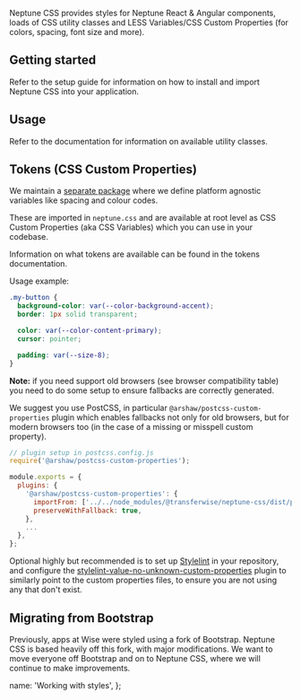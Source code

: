 

Neptune CSS provides styles for Neptune React & Angular components, loads of CSS utility classes and LESS Variables/CSS Custom Properties (for colors, spacing, font size and more).

## Getting started

Refer to the <DocumentLink href="/about/Setup">setup guide</DocumentLink> for information on how to install and import Neptune CSS into your application.

## Usage

Refer to the <DocumentLink href="/styles/core/Typography">documentation</DocumentLink> for information on available utility classes.

## Tokens (CSS Custom Properties)

We maintain a [separate package](https://www.npmjs.com/package/@transferwise/neptune-tokens) where we define platform agnostic variables like spacing and colour codes.

These are imported in `neptune.css` and are available at root level as <Link href="https://developer.mozilla.org/en-US/docs/Web/CSS/--*" target="_blank">CSS Custom Properties (aka CSS Variables)</Link> which you can use in your codebase.

Information on what tokens are available can be found in the <DocumentLink href="/styles/tokens/Colors">tokens documentation</DocumentLink>.

Usage example:

```css
.my-button {
  background-color: var(--color-background-accent);
  border: 1px solid transparent;

  color: var(--color-content-primary);
  cursor: pointer;

  padding: var(--size-8);
}
```

**Note:** if you need support old browsers (see <Link href="https://developer.mozilla.org/en-US/docs/Web/CSS/--*#browser_compatibility" target="_blank">browser compatibility table</Link>) you need to do some setup to ensure fallbacks are correctly generated.

We suggest you use <Link href="https://postcss.org/" target="_blank">PostCSS</Link>, in particular <code><Link target="_blank" href="https://www.npmjs.com/package/@arshaw/postcss-custom-properties">@arshaw/postcss-custom-properties</Link></code> plugin which enables fallbacks not only for old browsers, but for modern browsers too (in the case of a missing or misspell custom property).

```js
// plugin setup in postcss.config.js
require('@arshaw/postcss-custom-properties');

module.exports = {
  plugins: {
    '@arshaw/postcss-custom-properties': {
      importFrom: ['../../node_modules/@transferwise/neptune-css/dist/props/neptune-tokens.css'],
      preserveWithFallback: true,
    },
    ...
  },
};
```

Optional highly but recommended is to set up [Stylelint](https://stylelint.io) in your repository, and configure the [stylelint-value-no-unknown-custom-properties](https://github.com/csstools/stylelint-value-no-unknown-custom-properties) plugin to similarly point to the custom properties files, to ensure you are not using any that don't exist.

## Migrating from Bootstrap

Previously, apps at Wise were styled using a fork of <Link target="_blank" href="https://bootstrap.transferwise.com/">Bootstrap</Link>. Neptune CSS is based heavily off this fork, with major modifications. We want to move everyone off Bootstrap and on to Neptune CSS, where we will continue to make improvements.

  name: 'Working with styles',
};
